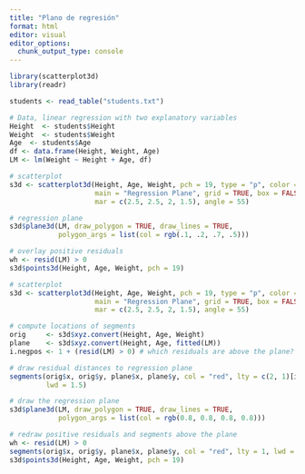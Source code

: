 ```yaml
---
title: "Plano de regresión"
format: html
editor: visual
editor_options: 
  chunk_output_type: console
---
```


```r
library(scatterplot3d)
library(readr)
```

```r
students <- read_table("students.txt")

# Data, linear regression with two explanatory variables
Height  <- students$Height
Weight  <- students$Weight
Age  <- students$Age
df <- data.frame(Height, Weight, Age)
LM <- lm(Weight ~ Height + Age, df)

# scatterplot
s3d <- scatterplot3d(Height, Age, Weight, pch = 19, type = "p", color = "darkgrey",
                     main = "Regression Plane", grid = TRUE, box = FALSE,  
                     mar = c(2.5, 2.5, 2, 1.5), angle = 55)

# regression plane
s3d$plane3d(LM, draw_polygon = TRUE, draw_lines = TRUE, 
            polygon_args = list(col = rgb(.1, .2, .7, .5)))

# overlay positive residuals
wh <- resid(LM) > 0
s3d$points3d(Height, Age, Weight, pch = 19)

# scatterplot
s3d <- scatterplot3d(Height, Age, Weight, pch = 19, type = "p", color = "darkgrey",
                     main = "Regression Plane", grid = TRUE, box = FALSE,  
                     mar = c(2.5, 2.5, 2, 1.5), angle = 55)

# compute locations of segments
orig     <- s3d$xyz.convert(Height, Age, Weight)
plane    <- s3d$xyz.convert(Height, Age, fitted(LM))
i.negpos <- 1 + (resid(LM) > 0) # which residuals are above the plane?

# draw residual distances to regression plane
segments(orig$x, orig$y, plane$x, plane$y, col = "red", lty = c(2, 1)[i.negpos], 
         lwd = 1.5)

# draw the regression plane
s3d$plane3d(LM, draw_polygon = TRUE, draw_lines = TRUE, 
            polygon_args = list(col = rgb(0.8, 0.8, 0.8, 0.8)))

# redraw positive residuals and segments above the plane
wh <- resid(LM) > 0
segments(orig$x, orig$y, plane$x, plane$y, col = "red", lty = 1, lwd = 1.5)
s3d$points3d(Height, Age, Weight, pch = 19)
```
